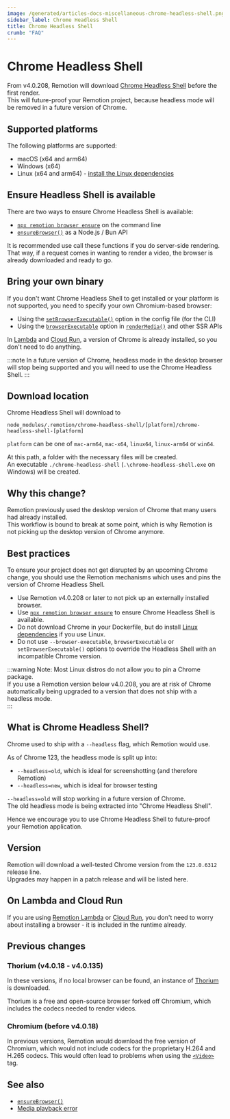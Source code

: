 ```yaml
---
image: /generated/articles-docs-miscellaneous-chrome-headless-shell.png
sidebar_label: Chrome Headless Shell
title: Chrome Headless Shell
crumb: "FAQ"
---
```


# Chrome Headless Shell<AvailableFrom v="4.0.208"/>

From v4.0.208, Remotion will download [Chrome Headless Shell](https://developer.chrome.com/blog/chrome-headless-shell) before the first render.  
This will future-proof your Remotion project, because headless mode will be removed in a future version of Chrome.  

## Supported platforms

The following platforms are supported:

- macOS (x64 and arm64)
- Windows (x64)
- Linux (x64 and arm64) - [install the Linux dependencies](/docs/miscellaneous/linux-dependencies)


## Ensure Headless Shell is available

There are two ways to ensure Chrome Headless Shell is available:

- [`npx remotion browser ensure`](/docs/cli/browser/ensure) on the command line
- [`ensureBrowser()`](/docs/renderer/ensure-browser) as a Node.js / Bun API

It is recommended use call these functions if you do server-side rendering.  
That way, if a request comes in wanting to render a video, the browser is already downloaded and ready to go.

## Bring your own binary

If you don't want Chrome Headless Shell to get installed or your platform is not supported, you need to specify your own Chromium-based browser:

- Using the [`setBrowserExecutable()`](/docs/config#setbrowserexecutable) option in the config file (for the CLI)
- Using the [`browserExecutable`](/docs/renderer/render-media) option in [`renderMedia()`](/docs/renderer/render-media) and other SSR APIs

In [Lambda](/docs/lambda) and [Cloud Run](/docs/cloudrun), a version of Chrome is already installed, so you don't need to do anything.

:::note
In a future version of Chrome, headless mode in the desktop browser will stop being supported and you will need to use the Chrome Headless Shell.
:::

## Download location

Chrome Headless Shell will download to

```
node_modules/.remotion/chrome-headless-shell/[platform]/chrome-headless-shell-[platform]
```

`platform` can be one of `mac-arm64`, `mac-x64`, `linux64`, `linux-arm64` or `win64`.

At this path, a folder with the necessary files will be created.  
An executable `./chrome-headless-shell` (`.\chrome-headless-shell.exe` on Windows) will be created.

## Why this change?

Remotion previously used the desktop version of Chrome that many users had already installed.  
This workflow is bound to break at some point, which is why Remotion is not picking up the desktop version of Chrome anymore.

## Best practices

To ensure your project does not get disrupted by an upcoming Chrome change, you should use the Remotion mechanisms which uses and pins the version of Chrome Headless Shell.  

- Use Remotion v4.0.208 or later to not pick up an externally installed browser.
- Use [`npx remotion browser ensure`](/docs/cli/browser/ensure) to ensure Chrome Headless Shell is available.
- Do not download Chrome in your Dockerfile, but do install [Linux dependencies](/docs/miscellaneous/linux-dependencies) if you use Linux.
- Do not use `--browser-executable`, `browserExecutable` or `setBrowserExecutable()` options to override the Headless Shell with an incompatible Chrome version.

:::warning
Note: Most Linux distros do not allow you to pin a Chrome package.  
If you use a Remotion version below v4.0.208, you are at risk of Chrome automatically being upgraded to a version that does not ship with a headless mode.  
:::


## What is Chrome Headless Shell?

Chrome used to ship with a `--headless` flag, which Remotion would use.

As of Chrome 123, the headless mode is split up into:

- `--headless=old`, which is ideal for screenshotting (and therefore Remotion)
- `--headless=new`, which is ideal for browser testing

`--headless=old` will stop working in a future version of Chrome.  
The old headless mode is being extracted into "Chrome Headless Shell".

Hence we encourage you to use Chrome Headless Shell to future-proof your Remotion application.

## Version

Remotion will download a well-tested Chrome version from the `123.0.6312` release line.  
Upgrades may happen in a patch release and will be listed here.

## On Lambda and Cloud Run

If you are using [Remotion Lambda](/docs/lambda) or [Cloud Run](/docs/cloudrun), you don't need to worry about installing a browser - it is included in the runtime already.


## Previous changes

### Thorium (v4.0.18 - v4.0.135)

In these versions, if no local browser can be found, an instance of [Thorium](https://thorium.rocks/) is downloaded.

Thorium is a free and open-source browser forked off Chromium, which includes the codecs needed to render videos.

### Chromium (before v4.0.18)

In previous versions, Remotion would download the free version of Chromium, which would not include codecs for the proprietary H.264 and H.265 codecs.
This would often lead to problems when using the [`<Video>`](/docs/video) tag.

## See also

- [`ensureBrowser()`](/docs/renderer/ensure-browser)
- [Media playback error](/docs/media-playback-error)
